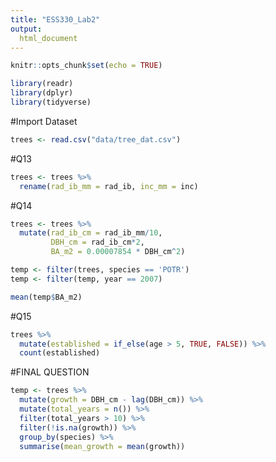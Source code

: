 ```yaml
---
title: "ESS330_Lab2"
output:
  html_document
---
```


```r
knitr::opts_chunk$set(echo = TRUE)
```

```r
library(readr)
library(dplyr)
library(tidyverse)
```

#Import Dataset
```r
trees <- read.csv("data/tree_dat.csv")
```

#Q13
```r
trees <- trees %>%
  rename(rad_ib_mm = rad_ib, inc_mm = inc)
```

#Q14
```r
trees <- trees %>%
  mutate(rad_ib_cm = rad_ib_mm/10,
         DBH_cm = rad_ib_cm*2,
         BA_m2 = 0.00007854 * DBH_cm^2)

temp <- filter(trees, species == 'POTR')
temp <- filter(temp, year == 2007)

mean(temp$BA_m2)
```

#Q15
```r
trees %>%
  mutate(established = if_else(age > 5, TRUE, FALSE)) %>%
  count(established)
```

#FINAL QUESTION
```r
temp <- trees %>%
  mutate(growth = DBH_cm - lag(DBH_cm)) %>%
  mutate(total_years = n()) %>%
  filter(total_years > 10) %>%
  filter(!is.na(growth)) %>%
  group_by(species) %>%
  summarise(mean_growth = mean(growth))
```



